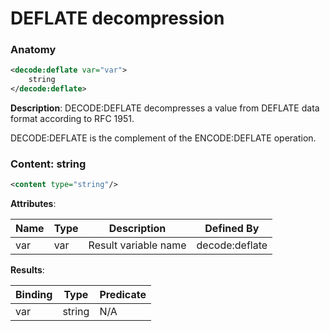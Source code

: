 # DEFLATE decompression

### Anatomy

```xml
<decode:deflate var="var">
    string
</decode:deflate>
```

 **Description**:
 DECODE:DEFLATE decompresses a value from DEFLATE data format according to RFC 1951.

DECODE:DEFLATE is the complement of the ENCODE:DEFLATE operation.

### Content: string

```xml
<content type="string"/>
```

**Attributes**:

| Name | Type | Description | Defined By |
| ---- | ---- | ----------- | ---------- |
| var | var | Result variable name | decode:deflate |


**Results**:

| Binding | Type | Predicate |
| ------- | ---- | --------- |
| var | string | N/A |


